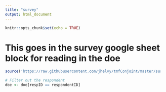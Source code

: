```yaml
---
title: "survey"
output: html_document
---
```


```r
knitr::opts_chunk$set(echo = TRUE)
```

# This goes in the survey google sheet block for reading in the doe

```r
source('https://raw.githubusercontent.com/jhelvy/tmfConjoint/master/survey/pilot1/load.R')

# Filter out the respondent 
doe <- doe[respID == respondentID]
```